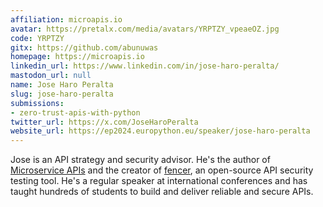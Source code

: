 ```yaml
---
affiliation: microapis.io
avatar: https://pretalx.com/media/avatars/YRPTZY_vpeaeOZ.jpg
code: YRPTZY
gitx: https://github.com/abunuwas
homepage: https://microapis.io
linkedin_url: https://www.linkedin.com/in/jose-haro-peralta/
mastodon_url: null
name: Jose Haro Peralta
slug: jose-haro-peralta
submissions:
- zero-trust-apis-with-python
twitter_url: https://x.com/JoseHaroPeralta
website_url: https://ep2024.europython.eu/speaker/jose-haro-peralta
---
```


Jose is an API strategy and security advisor. He's the author of [Microservice APIs](https://www.manning.com/books/microservice-apis) and the creator of [fencer](https://github.com/abunuwas/fencer), an open-source API security testing tool. He's a regular speaker at international conferences and has taught hundreds of students to build and deliver reliable and secure APIs.
